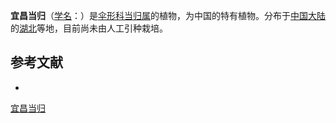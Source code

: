 {{NoteTA|G1=LS}}
{{Speciesbox
| name = 宜昌当归
| status = 
| status_system = 
| image = 
| genus = Angelica
| species = henryi
| authority = Wolff
}}

'''宜昌当归'''（[[学名|学名]]：{{lang|la|''Angelica henryi''}}）是[[伞形科|伞形科]][[当归属|当归属]]的植物，为中国的特有植物。分布于[[中国大陆|中国大陆]]的[[湖北|湖北]]等地，目前尚未由人工引种栽培。

== 参考文献 ==
<div class="references-small">
* {{cite web| url =http://www.bioinfo.cn/db05/KmzwSpecies.php?action=view&id=22649| title =宜昌当归| work =《中国高等植物数据库全库》| publisher =中国科学院微生物研究所| author =昆明植物研究所| accessdate =2009-02-25| deadurl =yes| archiveurl =https://web.archive.org/web/20160305020435/http://www.bioinfo.cn/db05/KmzwSpecies.php?action=view&id=22649| archivedate =2016-03-05}}
</div>
{{Taxonbar|from=Q10948989}}

[[Category:当归属|宜昌当归]]


{{Apiales-stub}}